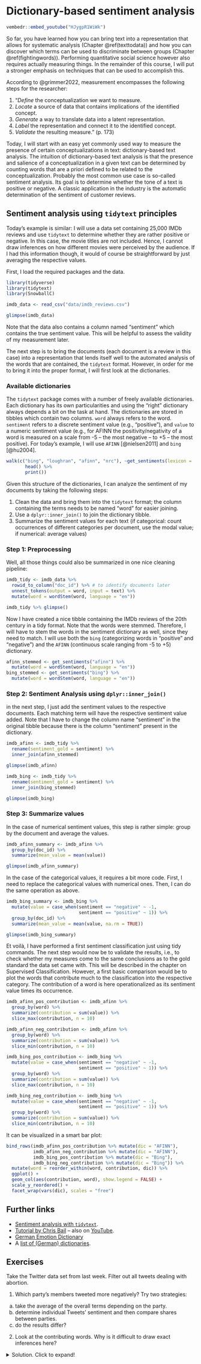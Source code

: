 # Dictionary-based sentiment analysis {#sentimentanalysis}

```r
vembedr::embed_youtube("HJygpR1WiWk")
```


So far, you have learned how you can bring text into a representation that allows for systematic analysis (Chapter \@ref(texttodata)) and how you can discover which terms can be used to discriminate between groups (Chapter \@ref(fightingwords)). Performing quantitative social science however also requires actually measuring things. In the remainder of this course, I will put a stronger emphasis on techniques that can be used to accomplish this.

According to @grimmer2022, measurement encompasses the following steps for the researcher:

1. "*Define* the conceptualization we want to measure.
2. *Locate* a source of data that contains implications of the identified concept.
3. *Generate* a way to translate data into a latent representation.
4. *Label* the representation and connect it to the identified concept.
5. *Validate* the resulting measure." (p. 173)

Today, I will start with an easy yet commonly used way to measure the presence of certain conceptualizations in text: dictionary-based text analysis. The intuition of dictionary-based text analysis is that the presence and salience of a conceptualization in a given text can be determined by counting words that are a priori defined to be related to the conceptualization. Probably the most common use case is so-called sentiment analysis. Its goal is to determine whether the tone of a text is positive or negative. A classic application in the industry is the automatic determination of the sentiment of customer reviews. 

## Sentiment analysis using `tidytext` principles

Today's example is similar: I will use a data set containing 25,000 IMDb reviews and use `tidytext` to determine whether they are rather positive or negative. In this case, the movie titles are not included. Hence, I cannot draw inferences on how different movies were perceived by the audience. If I had this information though, it would of course be straightforward by just averaging the respective values.

First, I load the required packages and the data.

```r
library(tidyverse)
library(tidytext)
library(SnowballC)

imdb_data <- read_csv("data/imdb_reviews.csv")

glimpse(imdb_data)
```

Note that the data also contains a column named "sentiment" which contains the true sentiment value. This will be helpful to assess the validity of my measurement later. 

The next step is to bring the documents (each document is a review in this case) into a representation that lends itself well to the automated analysis of the words that are contained, the `tidytext` format. However, in order for me to bring it into the proper format, I will first look at the dictionaries. 

### Available dictionaries

The `tidytext` package comes with a number of freely available dictionaries. Each dictionary has its own particularities and using the "right" dictionary always depends a bit on the task at hand. The dictionaries are stored in tibbles which contain two columns. `word` always refers to the word. `sentiment` refers to a discrete sentiment value (e.g., "positive"), and `value` to a numeric sentiment value (e.g., for AFINN the positivity/negativity of a word is measured on a scale from -5 -- the most negative -- to +5 -- the most positive). For today's example, I will use `AFINN` [@nielsen2011] and `bing` [@hu2004].

```r
walk(c("bing", "loughran", "afinn", "nrc"), ~get_sentiments(lexicon = .x) %>% 
       head() %>% 
       print())
```

Given this structure of the dictionaries, I can analyze the sentiment of my documents by taking the following steps:

1. Clean the data and bring them into the `tidytext` format; the column containing the terms needs to be named "word" for easier joining.
2. Use a `dplyr::inner_join()` to join the dictionary tibble. 
3. Summarize the sentiment values for each text (if categorical: count occurrences of different categories per document, use the modal value; if numerical: average values) 

### Step 1: Preprocessing

Well, all those things could also be summarized in one nice cleaning pipeline:

```r
imdb_tidy <- imdb_data %>% 
  rowid_to_column("doc_id") %>% # to identify documents later
  unnest_tokens(output = word, input = text) %>% 
  mutate(word = wordStem(word, language = "en"))

imdb_tidy %>% glimpse()
```

Now I have created a nice tibble containing the IMDb reviews of the 20th century in a tidy format. Note that the words were stemmed. Therefore, I will have to stem the words in the sentiment dictionary as well, since they need to match. I will use both the `bing` (categorizing words in "positive" and "negative") and the `AFINN` (continuous scale ranging from -5 to +5) dictionary.

```r
afinn_stemmed <- get_sentiments("afinn") %>% 
  mutate(word = wordStem(word, language = "en"))
bing_stemmed <- get_sentiments("bing") %>% 
  mutate(word = wordStem(word, language = "en"))
```

### Step 2: Sentiment Analysis using `dplyr::inner_join()`

in the next step, I just add the sentiment values to the respective documents. Each matching term will have the respective sentiment value added. Note that I have to change the column name "sentiment" in the original tibble because there is the column "sentiment" present in the dictionary.

```r
imdb_afinn <- imdb_tidy %>% 
  rename(sentiment_gold = sentiment) %>% 
  inner_join(afinn_stemmed) 

glimpse(imdb_afinn)
```

```r
imdb_bing <- imdb_tidy %>% 
  rename(sentiment_gold = sentiment) %>%  
  inner_join(bing_stemmed) 

glimpse(imdb_bing)
```

### Step 3: Summarize values

In the case of numerical sentiment values, this step is rather simple: group by the document and average the values.

```r
imdb_afinn_summary <- imdb_afinn %>% 
  group_by(doc_id) %>% 
  summarize(mean_value = mean(value))

glimpse(imdb_afinn_summary)
```

In the case of the categorical values, it requires a bit more code. First, I need to replace the categorical values with numerical ones. Then, I can do the same operation as above.

```r
imdb_bing_summary <- imdb_bing %>% 
  mutate(value = case_when(sentiment == "negative" ~ -1,
                           sentiment == "positive" ~ 1)) %>% 
  group_by(doc_id) %>% 
  summarize(mean_value = mean(value, na.rm = TRUE)) 

glimpse(imdb_bing_summary)
```

Et voilà, I have performed a first sentiment classification just using tidy commands. The next step would now be to validate the results, i.e., to check whether my measures come to the same conclusions as to the gold standard the data set came with. This will be described in the chapter on Supervised Classification. However, a first basic comparison would be to plot the words that contribute much to the classification into the respective category. The contribution of a word is here operationalized as its sentiment value times its occurrence.

```r
imdb_afinn_pos_contribution <- imdb_afinn %>% 
  group_by(word) %>% 
  summarize(contribution = sum(value)) %>% 
  slice_max(contribution, n = 10)

imdb_afinn_neg_contribution <- imdb_afinn %>% 
  group_by(word) %>% 
  summarize(contribution = sum(value)) %>% 
  slice_min(contribution, n = 10)
```

```r
imdb_bing_pos_contribution <- imdb_bing %>% 
  mutate(value = case_when(sentiment == "negative" ~ -1,
                           sentiment == "positive" ~ 1)) %>% 
  group_by(word) %>% 
  summarize(contribution = sum(value)) %>% 
  slice_max(contribution, n = 10)

imdb_bing_neg_contribution <- imdb_bing %>% 
  mutate(value = case_when(sentiment == "negative" ~ -1,
                           sentiment == "positive" ~ 1)) %>% 
  group_by(word) %>% 
  summarize(contribution = sum(value)) %>% 
  slice_min(contribution, n = 10)
```

It can be visualized in a smart bar plot:

```r
bind_rows(imdb_afinn_pos_contribution %>% mutate(dic = "AFINN"),
          imdb_afinn_neg_contribution %>% mutate(dic = "AFINN"),
          imdb_bing_pos_contribution %>% mutate(dic = "Bing"),
          imdb_bing_neg_contribution %>% mutate(dic = "Bing")) %>% 
  mutate(word = reorder_within(word, contribution, dic)) %>%
  ggplot() +
  geom_col(aes(contribution, word), show.legend = FALSE) +
  scale_y_reordered() +
  facet_wrap(vars(dic), scales = "free")
```

## Further links

* [Sentiment analysis with `tidytext`](https://www.tidytextmining.com/sentiment.html).
* [Tutorial by Chris Bail](https://cbail.github.io/SICSS_Dictionary-Based_Text_Analysis.html) -- also on [YouTube](https://www.youtube.com/watch?v=wSIi2ZRKjaE).
* [German Emotion Dictionary](http://www.romanklinger.de/emotion/)
* A [list of (German) dictionaries](https://sites.google.com/site/iggsahome/downloads).

## Exercises

Take the Twitter data set from last week. Filter out all tweets dealing with abortion.

1. Which party's members tweeted more negatively? Try two strategies:
  a. take the average of the overall terms depending on the party.
  b. determine individual Tweets' sentiment and then compare shares between parties. 
  c. do the results differ?
  
2. Look at the contributing words. Why is it difficult to draw exact inferences here?

<details>
  <summary>Solution. Click to expand!</summary>

```r
library(tidyverse)
library(rvest)
library(janitor)
library(tidytext)

rep_overview <- read_html("https://pressgallery.house.gov/member-data/members-official-twitter-handles") %>% 
  html_table() %>% 
  pluck(1)

colnames(rep_overview) <- rep_overview[1, ]

rep_overview <- slice(rep_overview, -1) %>%
  clean_names() %>% 
  mutate(twitter_handle = str_remove(twitter_handle, "\\@"))

keywords <- c("abortion", "prolife", " roe ", " wade ", "roevswade", "baby", "fetus", "womb", "prochoice")

tweets_abortion <- read_csv("data/congress_tweets_2022.csv") %>% 
  left_join(rep_overview %>% select(twitter_handle, party)) %>% 
  filter(str_detect(text, pattern = str_c(keywords, collapse = "|")) & 
         party %in% c("D", "R"))

tweets_abortion_tidy <- tweets_abortion %>% 
  select(date, text, party) %>% 
  rowid_to_column("doc_id") %>% 
  unnest_tokens(word, text)
#1
#a
sent_per_party <- tweets_abortion_tidy %>% 
  inner_join(get_sentiments("afinn")) %>% 
  mutate(word_sent = case_when(value > 0 ~ "positive",
                                value < 0 ~ "negative"))
sent_per_party %>% 
  ggplot() +
  geom_bar(aes(word_sent)) +
  facet_wrap(vars(party))         
         
#b
sent_per_doc <- tweets_abortion_tidy %>% 
  inner_join(get_sentiments("afinn")) %>% 
  group_by(doc_id, party) %>% 
  summarize(mean_sent = mean(value)) %>% 
  mutate(tweet_sent = case_when(mean_sent > 0 ~ "positive",
                                mean_sent < 0 ~ "negative",
                                TRUE ~ "neutral"))

sent_per_doc %>% 
  ggplot() +
  geom_bar(aes(tweet_sent)) +
  facet_wrap(vars(party))


#2
tweets_abortion_tidy_contribution <- tweets_abortion_tidy %>% 
  inner_join(get_sentiments("afinn")) %>% 
  group_by(party, word) %>%
  summarize(contribution = sum(value))

bind_rows(
  tweets_abortion_tidy_contribution %>% 
    filter(party == "D") %>% 
    slice_max(contribution, n = 10, with_ties = FALSE) %>% 
    mutate(type = "pos"),
  tweets_abortion_tidy_contribution %>% 
    filter(party == "D") %>% 
    slice_min(contribution, n = 10, with_ties = FALSE) %>% 
    mutate(type = "neg"),
  tweets_abortion_tidy_contribution %>% 
    filter(party == "R") %>% 
    slice_max(contribution, n = 10, with_ties = FALSE) %>% 
    mutate(type = "pos"),
  tweets_abortion_tidy_contribution %>% 
    filter(party == "R") %>% 
    slice_min(contribution, n = 10, with_ties = FALSE) %>% 
    mutate(type = "neg")
) %>% 
  mutate(word = reorder_within(word, contribution, party)) %>%
  ggplot() +
  geom_col(aes(contribution, word), show.legend = FALSE) +
    scale_y_reordered() +
    facet_wrap(vars(party, type), scales = "free")
  
```
</details>
